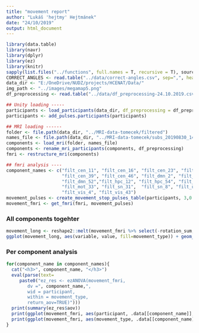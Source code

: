 ```yaml
---
title: "movement report"
author: "Lukáš 'hejtmy' Hejtmánek"
date: "24/10/2019"
output: html_document
---
```

```r
library(data.table)
library(navr)
library(dplyr)
library(ez)
library(knitr)
sapply(list.files("../functions", full.names = T, recursive = T), source)
CORRECT_ANGLES <- read.table("../data/correct-angles.csv", sep=",", header=TRUE)
data_dir <- "E:/OneDrive/NUDZ/projects/HCENAT/Data/"
img_path <- "../images/megamap5.png"
df_preprocessing <- read.table("../data/df_preprocessing-24.10.2019.csv", sep=";", header=TRUE, stringsAsFactors = FALSE)

## Unity loading -----
participants <- load_participants(data_dir, df_preprocessing = df_preprocessing, sessions = 1)
participants <- add_pulses.participants(participants)

## MRI loading ------
folder <- file.path(data_dir, "../MRI-data-tomecek/filtered")
names_file <- file.path(data_dir, "../MRI-data-tomecek/subs_20190830_1422.txt")
components <- load_mri(folder, names_file)
components <- rename_mri_participants(components, df_preprocessing)
fmri <- restructure_mri(components)
```

```r
## fmri analysis ----
component_names <- c("filt_cen_11", "filt_cen_16", "filt_cen_23", "filt_cen_37", 
                     "filt_cen_39", "filt_cen_46", "filt_dmn_2", "filt_dmn_51", 
                     "filt_dmn_52","filt_hpc_12", "filt_hpc_54", "filt_hpc_56", 
                     "filt_mot_33", "filt_sn_31",  "filt_sn_8", "filt_unk_10", 
                     "filt_vis_4", "filt_vis_43")
movement_pulses <- create_movement_stop_pulses_table(participants, 3,0.2,3)
movement_fmri <- get_fmri(fmri, movement_pulses)
```
### All components togehter
```r
movement_long <- reshape2::melt(movement_fmri %>% select(-rotation_sum, -rotation_x_sum, -rotation_y_sum), id.vars=c("pulse_id", "participant", "movement_type", "session"))
ggplot(movement_long, aes(variable, value, fill=movement_type)) + geom_boxplot()
```


### Per component analysis 
```r
for(component_name in component_names){
  cat("<h3>", component_name, "</h3>")
  eval(parse(text=
     paste0("ez_res <- ezANOVA(movement_fmri,
        dv =", component_name,",
        wid = participant,
        within = movement_type,
        return_aov=TRUE)")))
  print(summary(ez_res$aov))
  print(ggplot(movement_fmri, aes(participant, .data[[component_name]], fill=movement_type)) + geom_boxplot())
  print(ggplot(movement_fmri, aes(movement_type, .data[[component_name]])) + geom_boxplot())
}
```